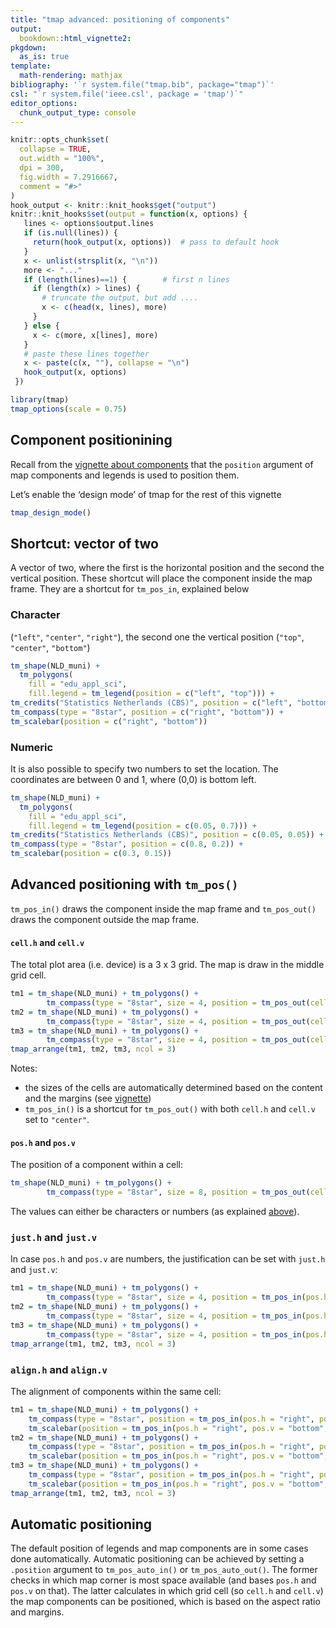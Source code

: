 ```yaml
---
title: "tmap advanced: positioning of components"
output: 
  bookdown::html_vignette2:
pkgdown:
  as_is: true
template:
  math-rendering: mathjax
bibliography: '`r system.file("tmap.bib", package="tmap")`'
csl: "`r system.file('ieee.csl', package = 'tmap')`"
editor_options: 
  chunk_output_type: console
---
```


```r
knitr::opts_chunk$set(
  collapse = TRUE,
  out.width = "100%",
  dpi = 300,
  fig.width = 7.2916667,
  comment = "#>"
)
hook_output <- knitr::knit_hooks$get("output")
knitr::knit_hooks$set(output = function(x, options) {
   lines <- options$output.lines
   if (is.null(lines)) {
     return(hook_output(x, options))  # pass to default hook
   }
   x <- unlist(strsplit(x, "\n"))
   more <- "..."
   if (length(lines)==1) {        # first n lines
     if (length(x) > lines) {
       # truncate the output, but add ....
       x <- c(head(x, lines), more)
     }
   } else {
     x <- c(more, x[lines], more)
   }
   # paste these lines together
   x <- paste(c(x, ""), collapse = "\n")
   hook_output(x, options)
 })

```


```r
library(tmap)
tmap_options(scale = 0.75)
```

## Component positionining

Recall from the [vignette about components](https://r-tmap.github.io/tmap/articles/07_basic_components) that the `position` argument of map components and legends is used to position them.

Let's enable the 'design mode' of tmap for the rest of this vignette

```r
tmap_design_mode()
```


## Shortcut: vector of two


A vector of two, where the first is the horizontal position and the second the vertical position. These shortcut will place the component inside the map frame. They are a shortcut for `tm_pos_in`, explained below


### Character

(`"left"`, `"center"`, `"right"`), the second one the vertical position (`"top"`, `"center"`, `"bottom"`)

```r
tm_shape(NLD_muni) +
  tm_polygons(
    fill = "edu_appl_sci",
    fill.legend = tm_legend(position = c("left", "top"))) +
tm_credits("Statistics Netherlands (CBS)", position = c("left", "bottom")) +
tm_compass(type = "8star", position = c("right", "bottom")) +
tm_scalebar(position = c("right", "bottom"))
```

### Numeric

It is also possible to specify two numbers to set the location. The coordinates are between 0 and 1, where (0,0) is bottom left.

```r
tm_shape(NLD_muni) +
  tm_polygons(
    fill = "edu_appl_sci",
    fill.legend = tm_legend(position = c(0.05, 0.7))) +
tm_credits("Statistics Netherlands (CBS)", position = c(0.05, 0.05)) +
tm_compass(type = "8star", position = c(0.8, 0.2)) +
tm_scalebar(position = c(0.3, 0.15))
```


## Advanced positioning with `tm_pos()`

`tm_pos_in()` draws the component inside the map frame and `tm_pos_out()` draws the component outside the map frame.

#### `cell.h` and `cell.v`

The total plot area (i.e. device) is a 3 x 3 grid. The map is draw in the middle grid cell.

```r
tm1 = tm_shape(NLD_muni) + tm_polygons() +
		tm_compass(type = "8star", size = 4, position = tm_pos_out(cell.h = "left", cell.v = "center"))
tm2 = tm_shape(NLD_muni) + tm_polygons() +
		tm_compass(type = "8star", size = 4, position = tm_pos_out(cell.h = "center", cell.v = "bottom"))
tm3 = tm_shape(NLD_muni) + tm_polygons() +
		tm_compass(type = "8star", size = 4, position = tm_pos_out(cell.h = "right", cell.v = "bottom"))
tmap_arrange(tm1, tm2, tm3, ncol = 3)
```

Notes: 

* the sizes of the cells are automatically determined based on the content and the margins (see [vignette](https://r-tmap.github.io/tmap/articles/42_margins))
* `tm_pos_in()` is a shortcut for `tm_pos_out()` with both `cell.h` and `cell.v` set to `"center"`.

#### `pos.h` and `pos.v`

The position of a component within a cell:

```r
tm_shape(NLD_muni) + tm_polygons() +
		tm_compass(type = "8star", size = 8, position = tm_pos_out(cell.h = "left", cell.v = "center", pos.v = "bottom"))
```

The values can either be characters or numbers (as explained [above](https://r-tmap.github.io/tmap/articles/41_adv_positions#shortcut-vector-of-two)).

### `just.h` and `just.v`

In case `pos.h` and `pos.v` are numbers, the justification can be set with `just.h` and `just.v`:

```r
tm1 = tm_shape(NLD_muni) + tm_polygons() +
		tm_compass(type = "8star", size = 4, position = tm_pos_in(pos.h = .5, pos.v = .5, just.h = "center", just.v = "center"))
tm2 = tm_shape(NLD_muni) + tm_polygons() +
		tm_compass(type = "8star", size = 4, position = tm_pos_in(pos.h = .5, pos.v = .5, just.h = "left", just.v = "top"))
tm3 = tm_shape(NLD_muni) + tm_polygons() +
		tm_compass(type = "8star", size = 4, position = tm_pos_in(pos.h = .5, pos.v = .5, just.h = "right", just.v = "bottom"))
tmap_arrange(tm1, tm2, tm3, ncol = 3)
```


### `align.h` and `align.v`

The alignment of components within the same cell:

```r
tm1 = tm_shape(NLD_muni) + tm_polygons() +
	tm_compass(type = "8star", position = tm_pos_in(pos.h = "right", pos.v = "bottom", align.h = "left")) +
	tm_scalebar(position = tm_pos_in(pos.h = "right", pos.v = "bottom", align.h = "left"))
tm2 = tm_shape(NLD_muni) + tm_polygons() +
	tm_compass(type = "8star", position = tm_pos_in(pos.h = "right", pos.v = "bottom", align.h = "center")) +
	tm_scalebar(position = tm_pos_in(pos.h = "right", pos.v = "bottom", align.h = "left"))
tm3 = tm_shape(NLD_muni) + tm_polygons() +
	tm_compass(type = "8star", position = tm_pos_in(pos.h = "right", pos.v = "bottom", align.h = "right")) +
	tm_scalebar(position = tm_pos_in(pos.h = "right", pos.v = "bottom", align.h = "left"))
tmap_arrange(tm1, tm2, tm3, ncol = 3)
```


## Automatic positioning

The default position of legends and map components are in some cases done automatically. Automatic positioning can be achieved by setting a `.position` argument to `tm_pos_auto_in()` or `tm_pos_auto_out()`. The former checks in which map corner is most space available (and bases `pos.h` and `pos.v` on that). The latter calculates in which grid cell (so `cell.h` and `cell.v`) the map components can be positioned, which is based on the aspect ratio and margins.
